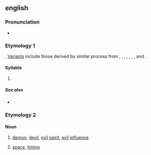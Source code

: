 {{character info/new}}
==english==
{{stroke order|strokes=3}}

===Pronunciation===
* {{ja-pron}}

===Etymology 1===
{{ja-kana-mannyogana-etym}}. [[変体仮名|Variants]] include those derived by similar process from {{m|ja|万}}, {{m|ja|萬}}, {{m|ja|満}}, {{m|ja|馬}}, {{m|ja|間}}, {{m|ja|摩}}, {{m|ja|漫}}, {{m|ja|真}} and {{m|ja|麻}}.

====Syllable====
{{ja-syllable}}

# {{ja-kana-def}}

=====See also=====
* {{list:Hiragana/ja}}

===Etymology 2===

====Noun====
{{ja-noun}}

# {{ja-def|魔}} [[demon]], [[devil]], [[evil]] [[spirit]], [[evil]] [[influence]]
# {{ja-def|間}} [[space]], [[timing]]
